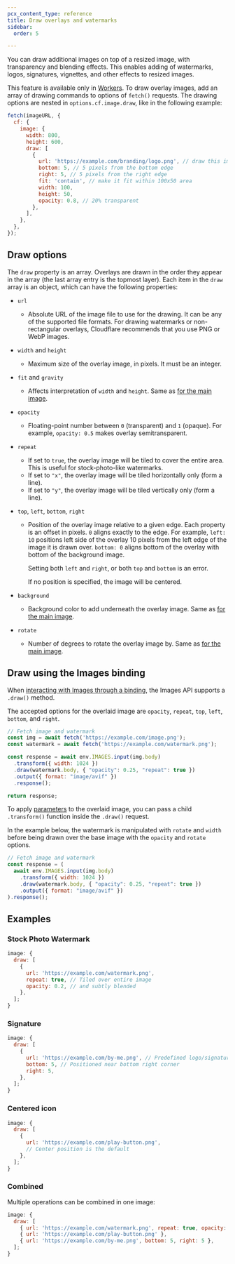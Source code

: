 ```yaml
---
pcx_content_type: reference
title: Draw overlays and watermarks
sidebar:
  order: 5

---
```


You can draw additional images on top of a resized image, with transparency and blending effects. This enables adding of watermarks, logos, signatures, vignettes, and other effects to resized images.

This feature is available only in [Workers](/images/transform-images/transform-via-workers/). To draw overlay images, add an array of drawing commands to options of `fetch()` requests. The drawing options are nested in `options.cf.image.draw`, like in the following example:

```js
fetch(imageURL, {
  cf: {
    image: {
      width: 800,
      height: 600,
      draw: [
        {
          url: 'https://example.com/branding/logo.png', // draw this image
          bottom: 5, // 5 pixels from the bottom edge
          right: 5, // 5 pixels from the right edge
          fit: 'contain', // make it fit within 100x50 area
          width: 100,
          height: 50,
          opacity: 0.8, // 20% transparent
        },
      ],
    },
  },
});
```

## Draw options

The `draw` property is an array. Overlays are drawn in the order they appear in the array (the last array entry is the topmost layer). Each item in the `draw` array is an object, which can have the following properties:



* `url`
  * Absolute URL of the image file to use for the drawing. It can be any of the supported file formats. For drawing watermarks or non-rectangular overlays, Cloudflare recommends that you use PNG or WebP images.

* `width` and `height`
  * Maximum size of the overlay image, in pixels. It must be an integer.

* `fit` and `gravity`
  * Affects interpretation of `width` and `height`. Same as [for the main image](/images/transform-images/transform-via-workers/#fetch-options).

* `opacity`
  * Floating-point number between `0` (transparent) and `1` (opaque). For example, `opacity: 0.5` makes overlay semitransparent.

* `repeat`
  * If set to `true`, the overlay image will be tiled to cover the entire area. This is useful for stock-photo-like watermarks.
  * If set to `"x"`, the overlay image will be tiled horizontally only (form a line).
  * If set to `"y"`, the overlay image will be tiled vertically only (form a line).

* `top`, `left`, `bottom`, `right`
  * Position of the overlay image relative to a given edge. Each property is an offset in pixels. `0` aligns exactly to the edge. For example, `left: 10` positions left side of the overlay 10 pixels from the left edge of the image it is drawn over. `bottom: 0` aligns bottom of the overlay with bottom of the background image.

    Setting both `left` and `right`, or both `top` and `bottom` is an error.

    If no position is specified, the image will be centered.

* `background`
  * Background color to add underneath the overlay image. Same as [for the main image](/images/transform-images/transform-via-workers/#fetch-options).

* `rotate`
  * Number of degrees to rotate the overlay image by. Same as [for the main image](/images/transform-images/transform-via-workers/#fetch-options).

## Draw using the Images binding

When [interacting with Images through a binding](/images/transform-images/bindings/), the Images API supports a `.draw()` method.

The accepted options for the overlaid image are `opacity`, `repeat`, `top`, `left`, `bottom`, and `right`.

```js
// Fetch image and watermark
const img = await fetch('https://example.com/image.png');
const watermark = await fetch('https://example.com/watermark.png');

const response = await env.IMAGES.input(img.body)
  .transform({ width: 1024 })
  .draw(watermark.body, { "opacity": 0.25, "repeat": true })
  .output({ format: "image/avif" })
  .response();

return response;
```

To apply [parameters](/images/transform-images/transform-via-workers/) to the overlaid image, you can pass a child `.transform()` function inside the `.draw()` request.

In the example below, the watermark is manipulated with `rotate` and `width` before being drawn over the base image with the `opacity` and `rotate` options.

```js
// Fetch image and watermark
const response = (
  await env.IMAGES.input(img.body)
    .transform({ width: 1024 })
    .draw(watermark.body, { "opacity": 0.25, "repeat": true })
    .output({ format: "image/avif" })
).response();
```

## Examples

### Stock Photo Watermark

```js
image: {
  draw: [
    {
      url: 'https://example.com/watermark.png',
      repeat: true, // Tiled over entire image
      opacity: 0.2, // and subtly blended
    },
  ];
}
```

### Signature

```js
image: {
  draw: [
    {
      url: 'https://example.com/by-me.png', // Predefined logo/signature
      bottom: 5, // Positioned near bottom right corner
      right: 5,
    },
  ];
}
```

### Centered icon

```js
image: {
  draw: [
    {
      url: 'https://example.com/play-button.png',
      // Center position is the default
    },
  ];
}
```

### Combined

Multiple operations can be combined in one image:

```js
image: {
  draw: [
    { url: 'https://example.com/watermark.png', repeat: true, opacity: 0.2 },
    { url: 'https://example.com/play-button.png' },
    { url: 'https://example.com/by-me.png', bottom: 5, right: 5 },
  ];
}
```
